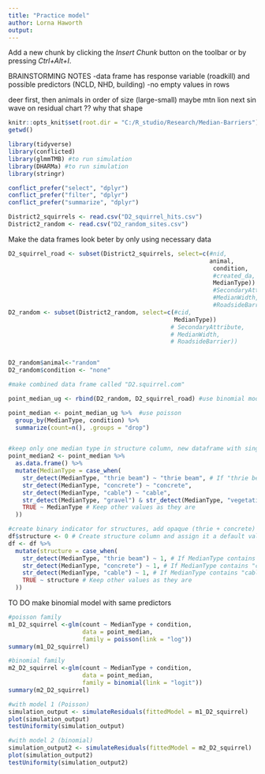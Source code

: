 ```yaml
---
title: "Practice model"
author: Lorna Haworth
output: 
---
```

Add a new chunk by clicking the *Insert Chunk* button on the toolbar or by pressing *Ctrl+Alt+I*.

BRAINSTORMING NOTES
-data frame has response variable (roadkill) and possible predictors (NCLD, NHD, building)
-no empty values in rows

deer first, then animals in order of size (large-small)
maybe mtn lion next
sin wave on residual chart ?? why that shape

```r
knitr::opts_knit$set(root.dir = "C:/R_studio/Research/Median-Barriers")
getwd()

library(tidyverse)
library(conflicted)
library(glmmTMB) #to run simulation
library(DHARMa) #to run simulation
library(stringr)

conflict_prefer("select", "dplyr")
conflict_prefer("filter", "dplyr")
conflict_prefer("summarize", "dplyr")

```

```r
District2_squirrels <- read.csv("D2_squirrel_hits.csv")
District2_random <- read.csv("D2_random_sites.csv")
```


Make the data frames look beter by only using necessary data
```r
D2_squirrel_road <- subset(District2_squirrels, select=c(#nid,
                                                         animal, 
                                                          condition, 
                                                          #created_da, 
                                                          MedianType)) 
                                                          #SecondaryAttribute, 
                                                          #MedianWidth, 
                                                          #RoadsideBarrier))
D2_random <- subset(District2_random, select=c(#cid,
                                               MedianType))
                                              # SecondaryAttribute, 
                                              # MedianWidth, 
                                              # RoadsideBarrier))


D2_random$animal<-"random" 
D2_random$condition <- "none"
```




```r

#make combined data frame called "D2.squirrel.com"

point_median_ug <- rbind(D2_random, D2_squirrel_road) #use binomial model

point_median <- point_median_ug %>%  #use poisson
  group_by(MedianType, condition) %>%
  summarize(count=n(), .groups = "drop")


#keep only one median type in structure column, new dataframe with single classes
point_median2 <- point_median %>%
  as.data.frame() %>%
  mutate(MedianType = case_when(
    str_detect(MedianType, "thrie beam") ~ "thrie beam", # If "thrie beam" is anywhere in the string, change to "thrie beam"
    str_detect(MedianType, "concrete") ~ "concrete",
    str_detect(MedianType, "cable") ~ "cable",
    str_detect(MedianType, "gravel") & str_detect(MedianType, "vegetative") ~ "vegetative", # If both "gravel" and "vegetative" are present, change to "vegetative"
    TRUE ~ MedianType # Keep other values as they are
  ))

#create binary indicator for structures, add opaque (thrie + concrete) vs not (cable)
df$structure <- 0 # Create structure column and assign it a default value of 0
df <- df %>%
  mutate(structure = case_when(
    str_detect(MedianType, "thrie beam") ~ 1, # If MedianType contains "thrie beam", change structure to 1
    str_detect(MedianType, "concrete") ~ 1, # If MedianType contains "concrete", change structure to 1
    str_detect(MedianType, "cable") ~ 1, # If MedianType contains "cable", change structure to 1
    TRUE ~ structure # Keep other values as they are
  ))

```

TO DO make binomial model with same predictors 
```r
#poisson family
m1_D2_squirrel <-glm(count ~ MedianType + condition,
                     data = point_median,
                     family = poisson(link = "log"))
summary(m1_D2_squirrel)

#binomial family
m2_D2_squirrel <-glm(count ~ MedianType + condition,
                     data = point_median,
                     family = binomial(link = "logit"))
summary(m2_D2_squirrel)

```



```r
#with model 1 (Poisson)
simulation_output <- simulateResiduals(fittedModel = m1_D2_squirrel)
plot(simulation_output)
testUniformity(simulation_output)

#with model 2 (binomial)
simulation_output2 <- simulateResiduals(fittedModel = m2_D2_squirrel)
plot(simulation_output2)
testUniformity(simulation_output2)


```


